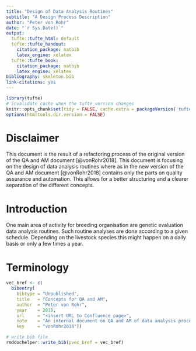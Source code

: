 ```yaml
---
title: "Design of Data Analysis Routines"
subtitle: "A Design Process Description"
author: "Peter von Rohr"
date: "`r Sys.Date()`"
output:
  tufte::tufte_html: default
  tufte::tufte_handout:
    citation_package: natbib
    latex_engine: xelatex
  tufte::tufte_book:
    citation_package: natbib
    latex_engine: xelatex
bibliography: skeleton.bib
link-citations: yes
---
```


```r
library(tufte)
# invalidate cache when the tufte version changes
knitr::opts_chunk$set(tidy = FALSE, cache.extra = packageVersion('tufte'))
options(htmltools.dir.version = FALSE)
```

# Disclaimer
This document is the result of a refactoring process of the original version of the QA and AM document [@vonRohr2018]. This document is focusing on the design of data analysis routines where as in the new version of the QA and AM document [@vonRohr2018] contains only the parts on quality assurance and automation. This allows for a better structuring and a clearer separation of the different concepts. 


# Introduction
One main area of activity for breeding organisation are genetic evaluation data analysis routines. Such routine analyses are done according to a given schedule. Depending on the livestock species this might happen on a daily basis or only a few times a year.


# Terminology



```r
vec_bref <- c(
  bibentry(
    bibtype = "Unpublished",
    title   = "Concepts for QA and AM",
    author  = "Peter von Rohr",
    year    = 2018,
    url     = "<insert URL to Confluence page>",
    note    = "An internal document on QA and AM of data analysis processes",
    key     = "vonRohr2018"))

# write bib file
rmddochelper::write_bib(pvec_bref = vec_bref)
```
